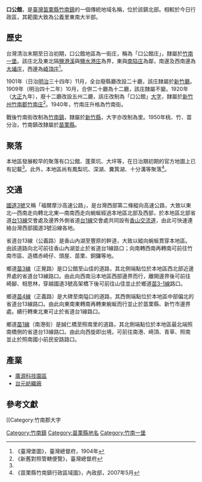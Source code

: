{{noteTA　
|1 = zh-cn:庄; zh-hk:庄; zh-tw:庄;
}}
'''口公館'''，是[[臺灣|臺灣]][[苗栗縣|苗栗縣]][[竹南鎮|竹南鎮]]的一個傳統地域名稱，位於該鎮北部。相較於今日行政區，其範圍大致為公義里東南大半部。

==歷史==
台灣清治末期至日治初期，口公館地區為一街庄，稱為「口公館庄」，隸屬於[[竹南一堡|竹南一堡]]。該庄北及東北隔[[鹽港溪|鹽港溪]]與[[鹽水港_(新竹市)|鹽水港庄]]為界，東與[[南隘庄|南隘庄]]為鄰，南邊及西南邊為[[大埔_(苗栗縣竹南鎮)|大埔庄]]，西邊為[[崎頂_(苗栗縣竹南鎮)|崎頂庄]]<ref name="臺灣堡圖">《臺灣堡圖》，臺灣總督府，1904年</ref>。

1901年（日治[[明治|明治]]三十四年）11月，全台廢縣廳改設二十廳，該庄隸屬於[[新竹廳|新竹廳]]。1909年（明治四十二年）10月，合併二十廳為十二廳，該庄隸屬不變。1920年（[[大正|大正]]九年），廢十二廳改設五州二廳，該庄改制為「口公館」[[大字|大字]]，隸屬於[[新竹州|新竹州]][[竹南郡|竹南郡]][[竹南庄|竹南庄]]<ref>《新舊對照管轄便覽》，臺灣總督府</ref>。1940年，竹南庄升格為竹南街。

戰後竹南街改制為[[竹南鎮|竹南鎮]]，隸屬於[[新竹縣|新竹縣]]，大字亦改制為里。1950年桃、竹、苗分治，竹南鎮改隸屬於[[苗栗縣|苗栗縣]]。

==聚落==
本地區發展較早的聚落有口公館、蓬萊坑、大坪等，在日治期初期的官方地圖上已有記載<ref name="臺灣堡圖"/>。此外，本地區尚有鳳梨坑、深湖、糞箕湖、十分溝等聚落<ref>《苗栗縣竹南鎮行政區域圖》，內政部，2007年5月</ref>。

==交通==
[[福爾摩沙高速公路|國道3號]]又稱「福爾摩沙高速公路」，是台灣西部第二條縱向高速公路，大致以東北—西南走向轉北北東—南南西走向蜿蜒經過本地區北部及西部，於本地區北部省道[[台13線|台13線]]交會處及邊界外側省道[[台1線|台1線]]交會處共同設有[[香山交流道|香山交流道]]，由此可快速連絡台灣西部國道3號沿線各地。

省道台13線（公義路）是香山內湖至豐原的幹道，大致以縱向蜿蜒貫穿本地區。由該道路向北可前往香山內湖並止於省道台1線路口；向南轉西南再轉南可前往竹南市區、造橋赤崎仔、頭屋、苗栗、銅鑼等地。

鄉道[[苗3線|苗3線]]（正覺路）是口公館至山佳的道路，其北側端點位於本地區西北部近邊界處的省道台13線路口。由此向西南沿本地區西部邊界而行，離開邊界後可前往崎腳、相思林，穿越國道3號高架橋下後可前往山佳並止於鄉道[[苗3-1線|苗3-1線]]路口。

鄉道[[苗4線|苗4線]]（正義路）是大碑至南隘口的道路，其西側端點位於本地區中部偏北的省道台13線路口。由此向東南東轉南再轉東蜿蜒而行並止於苗栗縣、新竹市邊界處。續行轉東北東可止於省道台1線路口。

鄉道[[苗1線|苗1線]]（南港街）是誠仁橋至照南里的道路，其北側端點位於本地區最北端照南橋側的省道台13線路口。由此向西旋即出境，可前往南港、崎頂、青草、照南並止於照南國小前民安路路口。

==產業==
*[[廣源科技園區|廣源科技園區]]
*[[台元紡織|台元紡織廠]]

==參考文獻==
{{reflist}}

{{竹南郡}}

[[Category:竹南鎮|Category:竹南鎮]]
[[Category:苗栗縣地名|Category:苗栗縣地名]]
[[Category:竹南一堡|Category:竹南一堡]]
[[Category:竹南郡大字